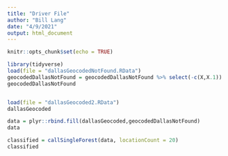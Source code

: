 ```yaml
---
title: "Driver File"
author: "Bill Lang"
date: "4/9/2021"
output: html_document
---
```


```r
knitr::opts_chunk$set(echo = TRUE)

```



```r
library(tidyverse)
load(file = "dallasGeocodedNotFound.RData")
geocodedDallasNotFound = geocodedDallasNotFound %>% select(-c(X,X.1))
geocodedDallasNotFound


load(file = "dallasGeocoded2.RData")
dallasGeocoded

data = plyr::rbind.fill(dallasGeocoded,geocodedDallasNotFound)
data
```



```r
classified = callSingleForest(data, locationCount = 20)
classified
```

